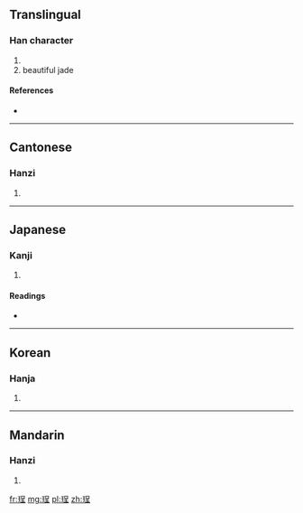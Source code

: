 ==Translingual==

===Han character===
{{Han char|rn=96|rad=玉|as=07|sn=11|four=1611<sub>4</sub>|canj=一土口竹土 (MGRHG)}}

# {{defn|Han|sort=玉07}}
# beautiful jade

====References====
* {{Han ref|kx=0732.060|dkj=20988|dj=1143.070|hdz=21116.010|uh=73F5|ud=29685|bh=D66D|bd=54893}}

----

==Cantonese==

===Hanzi===
{{yue-hanzi|jyut=|y=ching4}}

# {{defn|Cantonese|sort=玉07}}

----

==Japanese==

===Kanji===
{{ja-kanji|grade=|rs=玉07}}

# {{defn|Japanese|sort=玉07}}

====Readings====
* {{ja-readings|on=[[てい]] (tei), [[じょう]] (jō), [[ちょう]] (chō)|kun=}}

----

==Korean==

===Hanja===
{{ko-hanja|hangeul=정|eumhun=|rv=jeong|mr=chŏng|y=ceng}}

# {{defn|Korean|sort=玉07}}

----

==Mandarin==

===Hanzi===
{{cmn-hanzi|pin=[[chéng]] ([[cheng2]])|wg=ch'eng<sup>2</sup>}}

# {{defn|Mandarin|sort=玉07}}

[[fr:珵]]
[[mg:珵]]
[[pl:珵]]
[[zh:珵]]